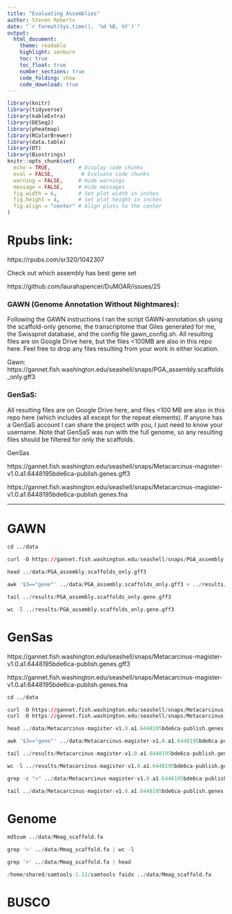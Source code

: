 ```yaml
---
title: "Evaluating Assemblies"
author: Steven Roberts
date: "`r format(Sys.time(), '%d %B, %Y')`"  
output: 
  html_document:
    theme: readable
    highlight: zenburn
    toc: true
    toc_float: true
    number_sections: true
    code_folding: show
    code_download: true
---
```

```r
library(knitr)
library(tidyverse)
library(kableExtra)
library(DESeq2)
library(pheatmap)
library(RColorBrewer)
library(data.table)
library(DT)
library(Biostrings)
knitr::opts_chunk$set(
  echo = TRUE,         # Display code chunks
  eval = FALSE,         # Evaluate code chunks
  warning = FALSE,     # Hide warnings
  message = FALSE,     # Hide messages
  fig.width = 6,       # Set plot width in inches
  fig.height = 4,      # Set plot height in inches
  fig.align = "center" # Align plots to the center
)
```

# Rpubs link: 
https://rpubs.com/sr320/1042307

Check out which assembly has best gene set 


https://github.com/laurahspencer/DuMOAR/issues/25

### GAWN (Genome Annotation Without Nightmares):

Following the GAWN instructions I ran the script GAWN-annotation.sh using the scaffold-only genome, the transcriptome that Giles generated for me, the Swissprot database, and the config file gawn_config.sh. All resulting files are on Google Drive here, but the files <100MB are also in this repo here. Feel free to drop any files resulting from your work in either location.


Gawn: https://gannet.fish.washington.edu/seashell/snaps/PGA_assembly.scaffolds_only.gff3

### GenSaS:

All resulting files are on Google Drive here, and files <100 MB are also in this repo here (which includes all except for the repeat elements).
If anyone has a GenSaS account I can share the project with you, I just need to know your username.
Note that GenSaS was run with the full genome, so any resulting files should be filtered for only the scaffolds.


GenSas

https://gannet.fish.washington.edu/seashell/snaps/Metacarcinus-magister-v1.0.a1.6448195bde6ca-publish.genes.gff3

https://gannet.fish.washington.edu/seashell/snaps/Metacarcinus-magister-v1.0.a1.6448195bde6ca-publish.genes.fna

---

# GAWN

```r
cd ../data

curl -O https://gannet.fish.washington.edu/seashell/snaps/PGA_assembly.scaffolds_only.gff3
```



```r
head ../data/PGA_assembly.scaffolds_only.gff3
```


```r
awk '$3=="gene"' ../data/PGA_assembly.scaffolds_only.gff3 > ../results/PGA_assembly.scaffolds_only.gene.gff3
```


```r
tail ../results/PGA_assembly.scaffolds_only.gene.gff3
```

```r
wc -l ../results/PGA_assembly.scaffolds_only.gene.gff3
```

# GenSas


https://gannet.fish.washington.edu/seashell/snaps/Metacarcinus-magister-v1.0.a1.6448195bde6ca-publish.genes.gff3

https://gannet.fish.washington.edu/seashell/snaps/Metacarcinus-magister-v1.0.a1.6448195bde6ca-publish.genes.fna

```r
cd ../data

curl -O https://gannet.fish.washington.edu/seashell/snaps/Metacarcinus-magister-v1.0.a1.6448195bde6ca-publish.genes.gff3
curl -O https://gannet.fish.washington.edu/seashell/snaps/Metacarcinus-magister-v1.0.a1.6448195bde6ca-publish.genes.fna


```

```r
head ../data/Metacarcinus-magister-v1.0.a1.6448195bde6ca-publish.genes.gff3
```


```r
awk '$3=="gene"' ../data/Metacarcinus-magister-v1.0.a1.6448195bde6ca-publish.genes.gff3 | awk '!/unscaffolded/' > ../results/Metacarcinus-magister-v1.0.a1.6448195bde6ca-publish.gene-only.gff3
```


```r
tail ../results/Metacarcinus-magister-v1.0.a1.6448195bde6ca-publish.gene-only.gff3
```

```r
wc -l ../results/Metacarcinus-magister-v1.0.a1.6448195bde6ca-publish.gene-only.gff3
```

```r
grep -c ">" ../data/Metacarcinus-magister-v1.0.a1.6448195bde6ca-publish.genes.fna
```
```r
tail ../data/Metacarcinus-magister-v1.0.a1.6448195bde6ca-publish.genes.fna
```


# Genome


```r
md5sum ../data/Mmag_scaffold.fa
```

```r
grep '>' ../data/Mmag_scaffold.fa | wc -l
```
```r
grep '>' ../data/Mmag_scaffold.fa | head
```

```r
/home/shared/samtools-1.12/samtools faidx ../data/Mmag_scaffold.fa 
```

# BUSCO

